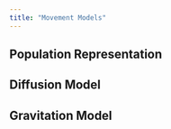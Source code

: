 ```yaml
---
title: "Movement Models"
---
```


## Population Representation

## Diffusion Model

## Gravitation Model